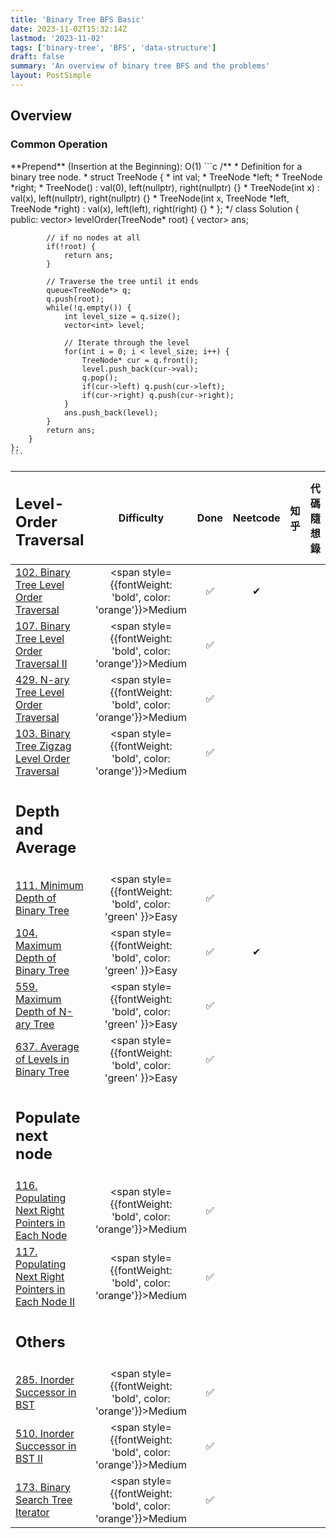 ```yaml
---
title: 'Binary Tree BFS Basic'
date: 2023-11-02T15:32:14Z
lastmod: '2023-11-02'
tags: ['binary-tree', 'BFS', 'data-structure']
draft: false
summary: 'An overview of binary tree BFS and the problems'
layout: PostSimple
---
```


## Overview

### Common Operation

<div className="grid grid-cols-2 gap-4">
  <div className="col-span-2">
    **Prepend** (Insertion at the Beginning): O(1)
    ```c
    /**
    * Definition for a binary tree node.
    * struct TreeNode {
    *     int val;
    *     TreeNode *left;
    *     TreeNode *right;
    *     TreeNode() : val(0), left(nullptr), right(nullptr) {}
    *     TreeNode(int x) : val(x), left(nullptr), right(nullptr) {}
    *     TreeNode(int x, TreeNode *left, TreeNode *right) : val(x), left(left), right(right) {}
    * };
    */
    class Solution {
    public:
        vector<vector<int>> levelOrder(TreeNode* root) {
            vector<vector<int>> ans;

            // if no nodes at all
            if(!root) {
                return ans;
            }

            // Traverse the tree until it ends
            queue<TreeNode*> q;
            q.push(root);
            while(!q.empty()) {
                int level_size = q.size();
                vector<int> level;

                // Iterate through the level
                for(int i = 0; i < level_size; i++) {
                    TreeNode* cur = q.front();
                    level.push_back(cur->val);
                    q.pop();
                    if(cur->left) q.push(cur->left);
                    if(cur->right) q.push(cur->right);
                }
                ans.push_back(level);
            }
            return ans;
        }
    };
    ```

  </div>
</div>

| <h2>Level-Order Traversal</h2>                                                                                                       |                            Difficulty                             | Done | Neetcode | 知乎 | 代碼隨想錄 |
| :----------------------------------------------------------------------------------------------------------------------------------- | :---------------------------------------------------------------: | :--: | :------: | :--: | :--------: |
| [102. Binary Tree Level Order Traversal](https://leetcode.com/problems/binary-tree-level-order-traversal/)                           | <span style={{fontWeight: 'bold', color: 'orange'}}>Medium</span> |  ✅  |    ✔    |      |            |
| [107. Binary Tree Level Order Traversal II](https://leetcode.com/problems/binary-tree-level-order-traversal-ii/)                     | <span style={{fontWeight: 'bold', color: 'orange'}}>Medium</span> |  ✅  |          |      |            |
| [429. N-ary Tree Level Order Traversal](https://leetcode.com/problems/n-ary-tree-level-order-traversal/)                             | <span style={{fontWeight: 'bold', color: 'orange'}}>Medium</span> |  ✅  |          |      |            |
| [103. Binary Tree Zigzag Level Order Traversal](https://leetcode.com/problems/binary-tree-zigzag-level-order-traversal/)             | <span style={{fontWeight: 'bold', color: 'orange'}}>Medium</span> |  ✅  |          |      |            |
| <h2>Depth and Average</h2>                                                                                                           |                                                                   |      |          |      |            |
| [111. Minimum Depth of Binary Tree](https://leetcode.com/problems/minimum-depth-of-binary-tree/)                                     |  <span style={{fontWeight: 'bold', color: 'green' }}>Easy</span>  |  ✅  |          |      |            |
| [104. Maximum Depth of Binary Tree](https://leetcode.com/problems/maximum-depth-of-binary-tree/)                                     |  <span style={{fontWeight: 'bold', color: 'green' }}>Easy</span>  |  ✅  |    ✔    |      |            |
| [559. Maximum Depth of N-ary Tree](https://leetcode.com/problems/maximum-depth-of-n-ary-tree/)                                       |  <span style={{fontWeight: 'bold', color: 'green' }}>Easy</span>  |  ✅  |          |      |            |
| [637. Average of Levels in Binary Tree](https://leetcode.com/problems/average-of-levels-in-binary-tree/)                             |  <span style={{fontWeight: 'bold', color: 'green' }}>Easy</span>  |  ✅  |          |      |            |
| <h2>Populate next node</h2>                                                                                                          |                                                                   |      |          |      |            |
| [116. Populating Next Right Pointers in Each Node](https://leetcode.com/problems/populating-next-right-pointers-in-each-node/)       | <span style={{fontWeight: 'bold', color: 'orange'}}>Medium</span> |  ✅  |          |      |            |
| [117. Populating Next Right Pointers in Each Node II](https://leetcode.com/problems/populating-next-right-pointers-in-each-node-ii/) | <span style={{fontWeight: 'bold', color: 'orange'}}>Medium</span> |  ✅  |          |      |            |
| <h2>Others</h2>                                                                                                                      |                                                                   |      |          |      |            |
| [285. Inorder Successor in BST](https://leetcode.com/problems/inorder-successor-in-bst/)                                             | <span style={{fontWeight: 'bold', color: 'orange'}}>Medium</span> |  ✅  |          |      |            |
| [510. Inorder Successor in BST II](https://leetcode.com/problems/inorder-successor-in-bst-ii/)                                       | <span style={{fontWeight: 'bold', color: 'orange'}}>Medium</span> |  ✅  |          |      |            |
| [173. Binary Search Tree Iterator](https://leetcode.com/problems/binary-search-tree-iterator/)                                       | <span style={{fontWeight: 'bold', color: 'orange'}}>Medium</span> |  ✅  |          |      |            |
